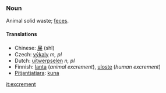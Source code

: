 ===Noun===

Animal solid waste; [[feces]].

====Translations====
*Chinese: [[屎]] (shǐ)
*Czech: [[výkaly]] ''m, pl''
*Dutch: [[uitwerpselen]] ''n, pl''
*Finnish: [[lanta]] (''animal excrement''), [[uloste]] (''human excrement'')
*[[Pitjantjatjara]]: [[kuna]]

[[it:excrement]]